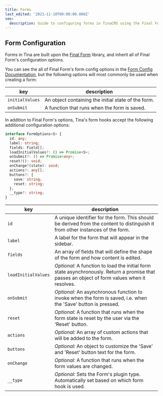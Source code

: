 ```yaml
---
title: Forms
last_edited: '2021-11-10T00:00:00.000Z'
seo:
  description: Guide to configuring forms in TinaCMS using the Final Form library, including options like initialValues and onSubmit.
---
```


## Form Configuration

Forms in Tina are built upon the [Final Form](https://final-form.org/) library, and inherit all of Final Form's configuration options.

You can see the all of Final Form's form config options in the [Form Config Documentation](https://final-form.org/docs/final-form/types/Config), but the following options will most commonly be used when creating a form:

| key             | description                                         |
| --------------- | --------------------------------------------------- |
| `initialValues` | An object containing the initial state of the form. |
| `onSubmit`      | A function that runs when the form is saved.        |

In addition to Final Form's options, Tina's form hooks accept the following additional configuration options:

```typescript
interface FormOptions<S> {
  id: any;
  label: string;
  fields: Field[];
  loadInitialValues?: () => Promise<S>;
  onSubmit?: () => Promise<any>;
  reset?(): void;
  onChange?(state): void;
  actions?: any[];
  buttons?: {
    save: string;
    reset: string;
  };
  __type?: string;
}
```

| key                 | description                                                                                                                                   |
| ------------------- | --------------------------------------------------------------------------------------------------------------------------------------------- |
| `id`                | A unique identifier for the form. This should be derived from the content to distinguish it from other instances of the form.                 |
| `label`             | A label for the form that will appear in the sidebar.                                                                                         |
| `fields`            | An array of fields that will define the shape of the form and how content is edited.                                                          |
| `loadInitialValues` | _Optional:_ A function to load the initial form state asynchronously. Return a promise that passes an object of form values when it resolves. |
| `onSubmit`          | _Optional:_ An asynchronous function to invoke when the form is saved, i.e. when the 'Save' button is pressed.                                |
| `reset`             | _Optional:_ A function that runs when the form state is reset by the user via the 'Reset' button.                                             |
| `actions`           | _Optional:_ An array of custom actions that will be added to the form.                                                                        |
| `buttons`           | _Optional:_ An object to customize the 'Save' and 'Reset' button text for the form.                                                           |
| `onChange`          | _Optional:_ A function that runs when the form values are changed.                                                                            |
| `__type`            | _Optional:_ Sets the Form's plugin type. Automatically set based on which form hook is used.                                                  |

